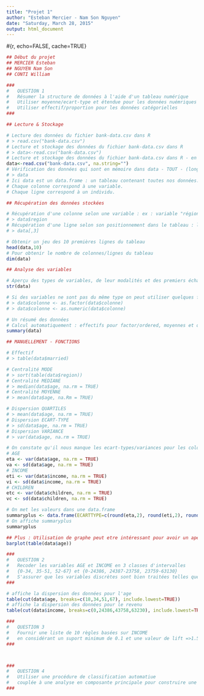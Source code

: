 ```yaml
---
title: "Projet 1"
author: "Esteban Mercier - Nam Son Nguyen"
date: "Saturday, March 28, 2015"
output: html_document
---
```


#{r, echo=FALSE, cache=TRUE}
```r
## Début du projet
## MERCIER Esteban
## NGUYEN Nam Son
## CONTI William

###
#   QUESTION 1
#   Résumer la structure de données à l'aide d'un tableau numérique
#   Utiliser moyenne/ecart-type et étendue pour les données nuémriques
#   Utiliser effectif/proportion pour les données catégorielles
###

## Lecture & Stockage

# Lecture des données du fichier bank-data.csv dans R
# > read.csv("bank-data.csv")
# Lecture et stockage des données du fichier bank-data.csv dans R
# > data<-read.csv("bank-data.csv")
# Lecture et stockage des données du fichier bank-data.csv dans R - en considérant les données manquantes
data<-read.csv("bank-data.csv", na.string="")
# Vérification des données qui sont en mémoire dans data - TOUT - (long tableau dans notre cas)
# > data
# Ici data est un data.frame : un tableau contenant toutes nos données.
# Chaque colonne correspond à une variable.
# Chaque ligne correspond à un individu.

## Récupération des données stockées

# Récupération d'une colonne selon une variable : ex : variable "région"
# > data$region
# Récupération d'une ligne selon son positionnement dans le tableau : la 3ème ligne
# > data[,3]

# Obtenir un jeu des 10 premières lignes du tableau
head(data,10)
# Pour obtenir le nombre de colonnes/lignes du tableau
dim(data)

## Analyse des variables

# Aperçu des types de variables, de leur modalités et des premiers échantillions.
str(data)

# Si des variables ne sont pas du même type on peut utiliser quelques fonctions pour les transformer selon le besoin
# > data$colonne <- as.factor(data$colonne)
# > data$colonne <- as.numeric(data$colonne)

# Un résumé des données
# Calcul automatiquement : effectifs pour factor/ordered, moyennes et quartile pour numeric
summary(data)

## MANUELLEMENT - FONCTIONS

# Effectif
# > table(data$married)

# Centralité MODE
# > sort(table(data$region))
# Centralité MEDIANE
# > median(data$age, na.rm = TRUE)
# Centralité MOYENNE
# > mean(data$age, na.Rm = TRUE)

# Dispersion QUARTILES
# > mean(data$age, na.rm = TRUE)
# Dispersion ECART-TYPE
# > sd(data$age, na.rm = TRUE)
# Dispersion VARIANCE
# > var(data$age, na.rm = TRUE)

# On constate qu'il nous manque les ecart-types/variances pour les colonnes AGE, INCOME et CHILDREN
# AGE
eta <- var(data$age, na.rm = TRUE)
va <- sd(data$age, na.rm = TRUE)
# INCOME
eti <- var(data$income, na.rm = TRUE)
vi <- sd(data$income, na.rm = TRUE)
# CHILDREN
etc <- var(data$children, na.rm = TRUE)
vc <- sd(data$children, na.rm = TRUE)

# On met les valeurs dans une data.frame
summaryplus <- data.frame(ECARTTYPE=c(round(eta,2), round(eti,2), round(etc,2)), VARIANCE=c(round(va,2), round(vi,2), round(vc,2)), row.names=c("AGE","INCOME","CHILDREN"))
# On affiche summaryplus
summaryplus

## Plus : Utilisation de graphe peut etre intéressant pour avoir un aperçu global
barplot(table(data$age))

###
#   QUESTION 2
#   Recoder les variables AGE et INCOME en 3 classes d'intervalles
#   {0-34, 35-51, 52-67} et {0-24386, 24387-23758, 23759-63130}
#   S'assurer que les variables discrètes sont bien traitées telles quelles.
###

# affiche la dispersion des données pour l'age
table(cut(data$age, breaks=c(18,34,51,67), include.lowest=TRUE))
# affiche la dispersion des données pour le revenu
table(cut(data$income, breaks=c(0,24386,43758,63230), include.lowest=TRUE))

###
#   QUESTION 3
#   Fournir une liste de 10 règles basées sur INCOME
#   en considérant un suport minimum de 0.1 et une valeur de lift =>1.5
###



###
#   QUESTION 4
#   Utiliser une procédure de classification automatiue
#   couplée à une analyse en composante principale pour construire une typologie des individus.
###



```
